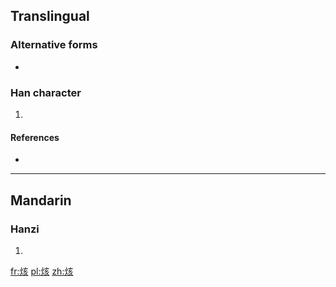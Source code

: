 ==Translingual==

===Alternative forms===
* {{zh-l|炏}}

===Han character===
{{Han char|rn=86|rad=火|as=06|sn=10|four=9088<sub>2</sub>|canj=火卜女人 (FYVO)}}

# {{defn|Han|sort=火06}}

====References====
* {{Han ref|kx=0670.150|dkj=19010|hdz=32200.190|uh=70D7|ud=28887|bh=D271|bd=53873}}

----

==Mandarin==

===Hanzi===
{{cmn-hanzi|pin=[[kài]] ([[kai4]])|wg=k'ai<sup>4</sup>}}

# {{defn|lang=cmn|sort=火06}}

[[fr:烗]]
[[pl:烗]]
[[zh:烗]]